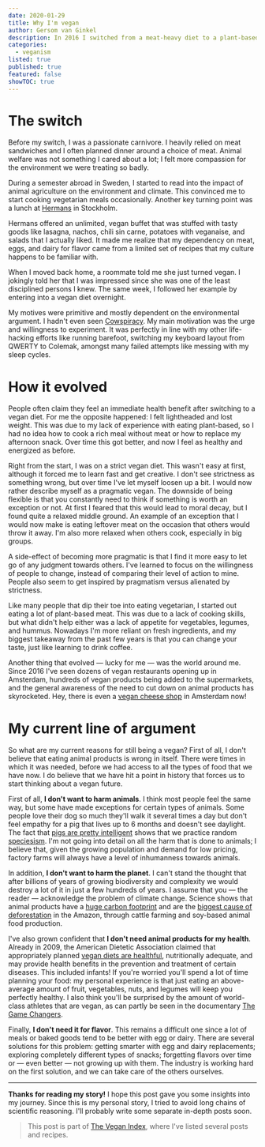 ```yaml
---
date: 2020-01-29
title: Why I'm vegan
author: Gersom van Ginkel
description: In 2016 I switched from a meat-heavy diet to a plant-based diet overnight. My motives have since evolved; this post outlines the process and my current views.
categories:
  - veganism
listed: true
published: true
featured: false
showTOC: true
---
```


# The switch

Before my switch, I was a passionate carnivore. I heavily relied on meat sandwiches and I often planned dinner around a choice of meat. Animal welfare was not something I cared about a lot; I felt more compassion for the environment we were treating so badly.

During a semester abroad in Sweden, I started to read into the impact of animal agriculture on the environment and climate. This convinced me to start cooking vegetarian meals occasionally. Another key turning point was a lunch at [Hermans](https://hermans.se/en) in Stockholm.

Hermans offered an unlimited, vegan buffet that was stuffed with tasty goods like lasagna, nachos, chili sin carne, potatoes with veganaise, and salads that I actually liked. It made me realize that my dependency on meat, eggs, and dairy for flavor came from a limited set of recipes that my culture happens to be familiar with.

When I moved back home, a roommate told me she just turned vegan. I jokingly told her that I was impressed since she was one of the least disciplined persons I knew. The same week, I followed her example by entering into a vegan diet overnight.

My motives were primitive and mostly dependent on the environmental argument. I hadn't even seen [Cowspiracy](https://www.cowspiracy.com). My main motivation was the urge and willingness to experiment. It was perfectly in line with my other life-hacking efforts like running barefoot, switching my keyboard layout from QWERTY to Colemak, amongst many failed attempts like messing with my sleep cycles.

# How it evolved

People often claim they feel an immediate health benefit after switching to a vegan diet. For me the opposite happened: I felt lightheaded and lost weight. This was due to my lack of experience with eating plant-based, so I had no idea how to cook a rich meal without meat or how to replace my afternoon snack. Over time this got better, and now I feel as healthy and energized as before.

Right from the start, I was on a strict vegan diet. This wasn't easy at first, although it forced me to learn fast and get creative. I don't see strictness as something wrong, but over time I've let myself loosen up a bit. I would now rather describe myself as a pragmatic vegan. The downside of being flexible is that you constantly need to think if something is worth an exception or not. At first I feared that this would lead to moral decay, but I found quite a relaxed middle ground. An example of an exception that I would now make is eating leftover meat on the occasion that others would throw it away. I'm also more relaxed when others cook, especially in big groups.

A side-effect of becoming more pragmatic is that I find it more easy to let go of any judgment towards others. I've learned to focus on the willingness of people to change, instead of comparing their level of action to mine. People also seem to get inspired by pragmatism versus alienated by strictness.

Like many people that dip their toe into eating vegetarian, I started out eating a lot of plant-based meat. This was due to a lack of cooking skills, but what didn't help either was a lack of appetite for vegetables, legumes, and hummus. Nowadays I'm more reliant on fresh ingredients, and my biggest takeaway from the past few years is that you can change your taste, just like learning to drink coffee.

Another thing that evolved — lucky for me — was the world around me. Since 2016 I've seen dozens of vegan restaurants opening up in Amsterdam, hundreds of vegan products being added to the supermarkets, and the general awareness of the need to cut down on animal products has skyrocketed. Hey, there is even a [vegan cheese shop](https://willicroft.com) in Amsterdam now!

# My current line of argument

So what are my current reasons for still being a vegan? First of all, I don't believe that eating animal products is wrong in itself. There were times in which it was needed, before we had access to all the types of food that we have now. I do believe that we have hit a point in history that forces us to start thinking about a vegan future.

First of all, **I don't want to harm animals**. I think most people feel the same way, but some have made exceptions for certain types of animals. Some people love their dog so much they'll walk it several times a day but don't feel empathy for a pig that lives up to 6 months and doesn't see daylight. The fact that [pigs are pretty intelligent](https://escholarship.org/uc/item/8sx4s79c) shows that we practice random [speciesism](https://en.wikipedia.org/wiki/Speciesism). I'm not going into detail on all the harm that is done to animals; I believe that, given the growing population and demand for low pricing, factory farms will always have a level of inhumanness towards animals.

In addition, **I don't want to harm the planet**. I can't stand the thought that after billions of years of growing biodiversity and complexity we would destroy a lot of it in just a few hundreds of years. I assume that you — the reader — acknowledge the problem of climate change. Science shows that animal products have a [huge carbon footprint](https://josephpoore.com/Science%20360%206392%20987%20-%20Accepted%20Manuscript.pdf) and are the [biggest cause of deforestation](https://openknowledge.worldbank.org/bitstream/handle/10986/15060/277150PAPER0wbwp0no1022.pdf?sequence=1) in the Amazon, through cattle farming and soy-based animal food production.

I've also grown confident that **I don't need animal products for my health**. Already in 2009, the American Dietetic Association claimed that appropriately planned [vegan diets are healthful](https://www.ncbi.nlm.nih.gov/pubmed/19562864/), nutritionally adequate, and may provide health benefits in the prevention and treatment of certain diseases. This included infants! If you're worried you'll spend a lot of time planning your food: my personal experience is that just eating an above-average amount of fruit, vegetables, nuts, and legumes will keep you perfectly healthy. I also think you'll be surprised by the amount of world-class athletes that are vegan, as can partly be seen in the documentary [The Game Changers](https://gamechangersmovie.com).

Finally, **I don't need it for flavor**. This remains a difficult one since a lot of meals or baked goods tend to be better with egg or dairy. There are several solutions for this problem: getting smarter with egg and dairy replacements; exploring completely different types of snacks; forgetting flavors over time or — even better — not growing up with them. The industry is working hard on the first solution, and we can take care of the others ourselves.

---

**Thanks for reading my story!** I hope this post gave you some insights into my journey. Since this is my personal story, I tried to avoid long chains of scientific reasoning. I'll probably write some separate in-depth posts soon.

> This post is part of [The Vegan Index](/post/vegan-index/), where I've listed several posts and recipes.
